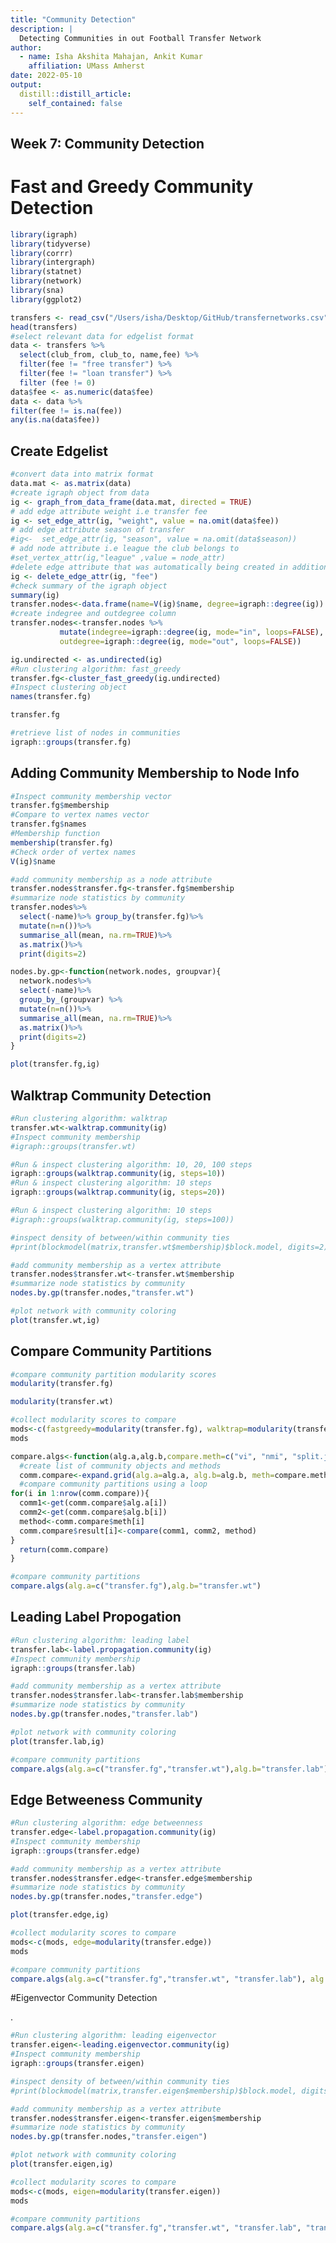 ```yaml
---
title: "Community Detection"
description: |
  Detecting Communities in out Football Transfer Network
author:
  - name: Isha Akshita Mahajan, Ankit Kumar
    affiliation: UMass Amherst
date: 2022-05-10
output:
  distill::distill_article:
    self_contained: false
---
```


## Week 7: Community Detection 

# Fast and Greedy Community Detection

```r
library(igraph)
library(tidyverse)
library(corrr)
library(intergraph)
library(statnet)
library(network)
library(sna)
library(ggplot2)
```


```r
transfers <- read_csv("/Users/isha/Desktop/GitHub/transfernetworks.csv")
head(transfers)
#select relevant data for edgelist format
data <- transfers %>% 
  select(club_from, club_to, name,fee) %>% 
  filter(fee != "free transfer") %>% 
  filter(fee != "loan transfer") %>% 
  filter (fee != 0)
data$fee <- as.numeric(data$fee) 
data <- data %>% 
filter(fee != is.na(fee))
any(is.na(data$fee))
```

## Create Edgelist

```r
#convert data into matrix format
data.mat <- as.matrix(data)
#create igraph object from data
ig <- graph_from_data_frame(data.mat, directed = TRUE)
# add edge attribute weight i.e transfer fee
ig <- set_edge_attr(ig, "weight", value = na.omit(data$fee))
# add edge attribute season of transfer
#ig<-  set_edge_attr(ig, "season", value = na.omit(data$season))
# add node attribute i.e league the club belongs to
#set_vertex_attr(ig,"league" ,value = node_attr)
#delete edge attribute that was automatically being created in addition to weight
ig <- delete_edge_attr(ig, "fee")
#check summary of the igraph object
summary(ig)
transfer.nodes<-data.frame(name=V(ig)$name, degree=igraph::degree(ig))
#create indegree and outdegree column
transfer.nodes<-transfer.nodes %>%
           mutate(indegree=igraph::degree(ig, mode="in", loops=FALSE),
           outdegree=igraph::degree(ig, mode="out", loops=FALSE))
```


```r
ig.undirected <- as.undirected(ig)
#Run clustering algorithm: fast_greedy
transfer.fg<-cluster_fast_greedy(ig.undirected)
#Inspect clustering object
names(transfer.fg)
```


```r
transfer.fg
```

```r
#retrieve list of nodes in communities
igraph::groups(transfer.fg)
```

## Adding Community Membership to Node Info

```r
#Inspect community membership vector
transfer.fg$membership
#Compare to vertex names vector
transfer.fg$names
#Membership function
membership(transfer.fg)
#Check order of vertex names
V(ig)$name
```



```r
#add community membership as a node attribute
transfer.nodes$transfer.fg<-transfer.fg$membership
#summarize node statistics by community
transfer.nodes%>%
  select(-name)%>% group_by(transfer.fg)%>%
  mutate(n=n())%>%
  summarise_all(mean, na.rm=TRUE)%>%
  as.matrix()%>%
  print(digits=2)
```


```r
nodes.by.gp<-function(network.nodes, groupvar){
  network.nodes%>%
  select(-name)%>%
  group_by_(groupvar) %>%
  mutate(n=n())%>%
  summarise_all(mean, na.rm=TRUE)%>%
  as.matrix()%>%
  print(digits=2)
}
```

```r
plot(transfer.fg,ig)
```


## Walktrap Community Detection


```r
#Run clustering algorithm: walktrap
transfer.wt<-walktrap.community(ig)
#Inspect community membership
#igraph::groups(transfer.wt)
```


```r
#Run & inspect clustering algorithm: 10, 20, 100 steps
igraph::groups(walktrap.community(ig, steps=10))
#Run & inspect clustering algorithm: 10 steps
igraph::groups(walktrap.community(ig, steps=20))
```

```r
#Run & inspect clustering algorithm: 10 steps
#igraph::groups(walktrap.community(ig, steps=100))
```


```r
#inspect density of between/within community ties
#print(blockmodel(matrix,transfer.wt$membership)$block.model, digits=2)
```

```r
#add community membership as a vertex attribute
transfer.nodes$transfer.wt<-transfer.wt$membership
#summarize node statistics by community
nodes.by.gp(transfer.nodes,"transfer.wt")
```

```r
#plot network with community coloring
plot(transfer.wt,ig)
```

## Compare Community Partitions 

```r
#compare community partition modularity scores
modularity(transfer.fg)
```

```r
modularity(transfer.wt)
```


```r
#collect modularity scores to compare
mods<-c(fastgreedy=modularity(transfer.fg), walktrap=modularity(transfer.wt))
mods
```


```r
compare.algs<-function(alg.a,alg.b,compare.meth=c("vi", "nmi", "split.join", "rand", "adjusted.rand")){
  #create list of community objects and methods
  comm.compare<-expand.grid(alg.a=alg.a, alg.b=alg.b, meth=compare.meth, result=NA, stringsAsFactors = FALSE)
  #compare community partitions using a loop
for(i in 1:nrow(comm.compare)){
  comm1<-get(comm.compare$alg.a[i])
  comm2<-get(comm.compare$alg.b[i])
  method<-comm.compare$meth[i]
  comm.compare$result[i]<-compare(comm1, comm2, method)
}
  return(comm.compare)
}
```


```r
#compare community partitions
compare.algs(alg.a=c("transfer.fg"),alg.b="transfer.wt")
```


## Leading Label Propogation

```r
#Run clustering algorithm: leading label
transfer.lab<-label.propagation.community(ig)
#Inspect community membership
igraph::groups(transfer.lab)
```

```r
#add community membership as a vertex attribute
transfer.nodes$transfer.lab<-transfer.lab$membership
#summarize node statistics by community
nodes.by.gp(transfer.nodes,"transfer.lab")
```

```r
#plot network with community coloring
plot(transfer.lab,ig)
```

```r
#compare community partitions
compare.algs(alg.a=c("transfer.fg","transfer.wt"),alg.b="transfer.lab")
```

## Edge Betweeness Community 


```r
#Run clustering algorithm: edge betweenness
transfer.edge<-label.propagation.community(ig)
#Inspect community membership
igraph::groups(transfer.edge)
```

```r
#add community membership as a vertex attribute
transfer.nodes$transfer.edge<-transfer.edge$membership
#summarize node statistics by community
nodes.by.gp(transfer.nodes,"transfer.edge")
```

```r
plot(transfer.edge,ig)
```

```r
#collect modularity scores to compare
mods<-c(mods, edge=modularity(transfer.edge))
mods
```

```r
#compare community partitions
compare.algs(alg.a=c("transfer.fg","transfer.wt", "transfer.lab"), alg.b="transfer.edge")
```


#Eigenvector Community Detection

.
```r
#Run clustering algorithm: leading eigenvector
transfer.eigen<-leading.eigenvector.community(ig)
#Inspect community membership
igraph::groups(transfer.eigen)
```

```r
#inspect density of between/within community ties
#print(blockmodel(matrix,transfer.eigen$membership)$block.model, digits=2)
```


```r
#add community membership as a vertex attribute
transfer.nodes$transfer.eigen<-transfer.eigen$membership
#summarize node statistics by community
nodes.by.gp(transfer.nodes,"transfer.eigen")
```

```r
#plot network with community coloring
plot(transfer.eigen,ig)
```

```r
#collect modularity scores to compare
mods<-c(mods, eigen=modularity(transfer.eigen))
mods
```

```r
#compare community partitions
compare.algs(alg.a=c("transfer.fg","transfer.wt", "transfer.lab", "transfer.edge"), alg.b="transfer.eigen")
```





